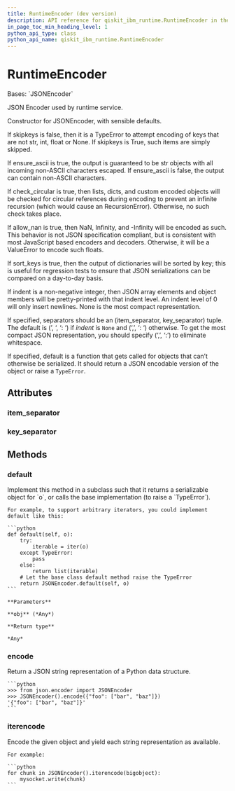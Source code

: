 ```yaml
---
title: RuntimeEncoder (dev version)
description: API reference for qiskit_ibm_runtime.RuntimeEncoder in the dev version of qiskit-ibm-runtime
in_page_toc_min_heading_level: 1
python_api_type: class
python_api_name: qiskit_ibm_runtime.RuntimeEncoder
---
```


# RuntimeEncoder

<Class id="qiskit_ibm_runtime.RuntimeEncoder" isDedicatedPage={true} github="https://github.com/Qiskit/qiskit-ibm-runtime/tree/main/qiskit_ibm_runtime/utils/json.py#L236-L393" signature="RuntimeEncoder(*, skipkeys=False, ensure_ascii=True, check_circular=True, allow_nan=True, sort_keys=False, indent=None, separators=None, default=None)" modifiers="class">
  Bases: `JSONEncoder`

  JSON Encoder used by runtime service.

  Constructor for JSONEncoder, with sensible defaults.

  If skipkeys is false, then it is a TypeError to attempt encoding of keys that are not str, int, float or None. If skipkeys is True, such items are simply skipped.

  If ensure\_ascii is true, the output is guaranteed to be str objects with all incoming non-ASCII characters escaped. If ensure\_ascii is false, the output can contain non-ASCII characters.

  If check\_circular is true, then lists, dicts, and custom encoded objects will be checked for circular references during encoding to prevent an infinite recursion (which would cause an RecursionError). Otherwise, no such check takes place.

  If allow\_nan is true, then NaN, Infinity, and -Infinity will be encoded as such. This behavior is not JSON specification compliant, but is consistent with most JavaScript based encoders and decoders. Otherwise, it will be a ValueError to encode such floats.

  If sort\_keys is true, then the output of dictionaries will be sorted by key; this is useful for regression tests to ensure that JSON serializations can be compared on a day-to-day basis.

  If indent is a non-negative integer, then JSON array elements and object members will be pretty-printed with that indent level. An indent level of 0 will only insert newlines. None is the most compact representation.

  If specified, separators should be an (item\_separator, key\_separator) tuple. The default is (’, ‘, ‘: ‘) if *indent* is `None` and (‘,’, ‘: ‘) otherwise. To get the most compact JSON representation, you should specify (‘,’, ‘:’) to eliminate whitespace.

  If specified, default is a function that gets called for objects that can’t otherwise be serialized. It should return a JSON encodable version of the object or raise a `TypeError`.

  ## Attributes

  ### item\_separator

  <Attribute id="qiskit_ibm_runtime.RuntimeEncoder.item_separator" attributeValue="', '" />

  ### key\_separator

  <Attribute id="qiskit_ibm_runtime.RuntimeEncoder.key_separator" attributeValue="': '" />

  ## Methods

  ### default

  <Function id="qiskit_ibm_runtime.RuntimeEncoder.default" github="https://github.com/Qiskit/qiskit-ibm-runtime/tree/main/qiskit_ibm_runtime/utils/json.py#L239-L393" signature="default(obj)">
    Implement this method in a subclass such that it returns a serializable object for `o`, or calls the base implementation (to raise a `TypeError`).

    For example, to support arbitrary iterators, you could implement default like this:

    ```python
    def default(self, o):
        try:
            iterable = iter(o)
        except TypeError:
            pass
        else:
            return list(iterable)
        # Let the base class default method raise the TypeError
        return JSONEncoder.default(self, o)
    ```

    **Parameters**

    **obj** (*Any*)

    **Return type**

    *Any*
  </Function>

  ### encode

  <Function id="qiskit_ibm_runtime.RuntimeEncoder.encode" signature="encode(o)">
    Return a JSON string representation of a Python data structure.

    ```python
    >>> from json.encoder import JSONEncoder
    >>> JSONEncoder().encode({"foo": ["bar", "baz"]})
    '{"foo": ["bar", "baz"]}'
    ```
  </Function>

  ### iterencode

  <Function id="qiskit_ibm_runtime.RuntimeEncoder.iterencode" signature="iterencode(o, _one_shot=False)">
    Encode the given object and yield each string representation as available.

    For example:

    ```python
    for chunk in JSONEncoder().iterencode(bigobject):
        mysocket.write(chunk)
    ```
  </Function>
</Class>

